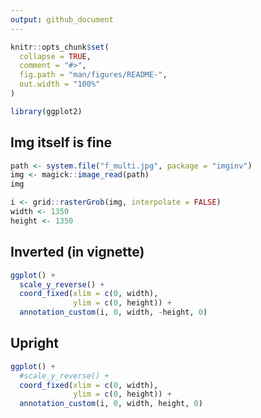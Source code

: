 ```yaml
---
output: github_document
---
```


<!-- README.md is generated from README.Rmd. Please edit that file -->

```r
knitr::opts_chunk$set(
  collapse = TRUE,
  comment = "#>",
  fig.path = "man/figures/README-",
  out.width = "100%"
)
```


```r
library(ggplot2)
```

## Img itself is fine

```r
path <- system.file("f_multi.jpg", package = "imginv")
img <- magick::image_read(path)
img
```


```r
i <- grid::rasterGrob(img, interpolate = FALSE)
width <- 1350
height <- 1350
```


## Inverted (in vignette)

```r
ggplot() +
  scale_y_reverse() +
  coord_fixed(xlim = c(0, width),
              ylim = c(0, height)) +
  annotation_custom(i, 0, width, -height, 0)
```

## Upright

```r
ggplot() +
  #scale_y_reverse() +
  coord_fixed(xlim = c(0, width),
              ylim = c(0, height)) +
  annotation_custom(i, 0, width, height, 0)
```



